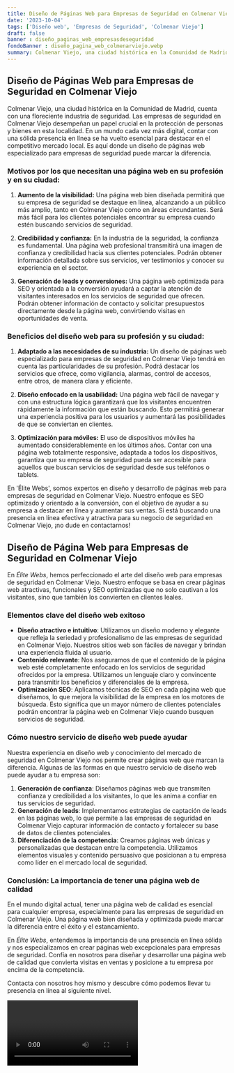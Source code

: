 ```yaml
---
title: Diseño de Páginas Web para Empresas de Seguridad en Colmenar Viejo
date: '2023-10-04'
tags: ['Diseño web', 'Empresas de Seguridad', 'Colmenar Viejo']
draft: false
banner : diseño_paginas_web_empresasdeseguridad
fondoBanner : diseño_pagina_web_colmenarviejo.webp
summary: Colmenar Viejo, una ciudad histórica en la Comunidad de Madrid, cuenta con una floreciente industria de seguridad. Las empresas de seguridad en Colmenar Viejo desempeñan un papel crucial en la protección de personas y bienes en esta localidad. En un mundo cada vez más digital, contar con una sólida presencia en línea se ha vuelto esencial para destacar en el competitivo mercado local. Es aquí donde un diseño de páginas web especializado para empresas de seguridad puede marcar la diferencia.
---
```


## **Diseño de Páginas Web para Empresas de Seguridad en Colmenar Viejo**

Colmenar Viejo, una ciudad histórica en la Comunidad de Madrid, cuenta con una floreciente industria de seguridad. Las empresas de seguridad en Colmenar Viejo desempeñan un papel crucial en la protección de personas y bienes en esta localidad. En un mundo cada vez más digital, contar con una sólida presencia en línea se ha vuelto esencial para destacar en el competitivo mercado local. Es aquí donde un diseño de páginas web especializado para empresas de seguridad puede marcar la diferencia.

### Motivos por los que necesitan una página web en su profesión y en su ciudad:

1. **Aumento de la visibilidad:** Una página web bien diseñada permitirá que su empresa de seguridad se destaque en línea, alcanzando a un público más amplio, tanto en Colmenar Viejo como en áreas circundantes. Será más fácil para los clientes potenciales encontrar su empresa cuando estén buscando servicios de seguridad.

2. **Credibilidad y confianza:** En la industria de la seguridad, la confianza es fundamental. Una página web profesional transmitirá una imagen de confianza y credibilidad hacia sus clientes potenciales. Podrán obtener información detallada sobre sus servicios, ver testimonios y conocer su experiencia en el sector.

3. **Generación de leads y conversiones:** Una página web optimizada para SEO y orientada a la conversión ayudará a captar la atención de visitantes interesados en los servicios de seguridad que ofrecen. Podrán obtener información de contacto y solicitar presupuestos directamente desde la página web, convirtiendo visitas en oportunidades de venta.

### Beneficios del diseño web para su profesión y su ciudad:

1. **Adaptado a las necesidades de su industria:** Un diseño de páginas web especializado para empresas de seguridad en Colmenar Viejo tendrá en cuenta las particularidades de su profesión. Podrá destacar los servicios que ofrece, como vigilancia, alarmas, control de accesos, entre otros, de manera clara y eficiente.

2. **Diseño enfocado en la usabilidad:** Una página web fácil de navegar y con una estructura lógica garantizará que los visitantes encuentren rápidamente la información que están buscando. Esto permitirá generar una experiencia positiva para los usuarios y aumentará las posibilidades de que se conviertan en clientes.

3. **Optimización para móviles:** El uso de dispositivos móviles ha aumentado considerablemente en los últimos años. Contar con una página web totalmente responsive, adaptada a todos los dispositivos, garantiza que su empresa de seguridad pueda ser accesible para aquellos que buscan servicios de seguridad desde sus teléfonos o tablets.

En 'Élite Webs', somos expertos en diseño y desarrollo de páginas web para empresas de seguridad en Colmenar Viejo. Nuestro enfoque es SEO optimizado y orientado a la conversión, con el objetivo de ayudar a su empresa a destacar en línea y aumentar sus ventas. Si está buscando una presencia en línea efectiva y atractiva para su negocio de seguridad en Colmenar Viejo, ¡no dude en contactarnos!

<GifSeo />

<Cta />

## Diseño de Página Web para Empresas de Seguridad en Colmenar Viejo

En *Élite Webs*, hemos perfeccionado el arte del diseño web para empresas de seguridad en Colmenar Viejo. Nuestro enfoque se basa en crear páginas web atractivas, funcionales y SEO optimizadas que no solo cautivan a los visitantes, sino que también los convierten en clientes leales.

### Elementos clave del diseño web exitoso

- **Diseño atractivo e intuitivo**: Utilizamos un diseño moderno y elegante que refleja la seriedad y profesionalismo de las empresas de seguridad en Colmenar Viejo. Nuestros sitios web son fáciles de navegar y brindan una experiencia fluida al usuario.
- **Contenido relevante**: Nos aseguramos de que el contenido de la página web esté completamente enfocado en los servicios de seguridad ofrecidos por la empresa. Utilizamos un lenguaje claro y convincente para transmitir los beneficios y diferenciales de la empresa.
- **Optimización SEO**: Aplicamos técnicas de SEO en cada página web que diseñamos, lo que mejora la visibilidad de la empresa en los motores de búsqueda. Esto significa que un mayor número de clientes potenciales podrán encontrar la página web en Colmenar Viejo cuando busquen servicios de seguridad.

### Cómo nuestro servicio de diseño web puede ayudar

Nuestra experiencia en diseño web y conocimiento del mercado de seguridad en Colmenar Viejo nos permite crear páginas web que marcan la diferencia. Algunas de las formas en que nuestro servicio de diseño web puede ayudar a tu empresa son:

1. **Generación de confianza**: Diseñamos páginas web que transmiten confianza y credibilidad a los visitantes, lo que les anima a confiar en tus servicios de seguridad.
2. **Generación de leads**: Implementamos estrategias de captación de leads en las páginas web, lo que permite a las empresas de seguridad en Colmenar Viejo capturar información de contacto y fortalecer su base de datos de clientes potenciales.
3. **Diferenciación de la competencia**: Creamos páginas web únicas y personalizadas que destacan entre la competencia. Utilizamos elementos visuales y contenido persuasivo que posicionan a tu empresa como líder en el mercado local de seguridad.

### Conclusión: La importancia de tener una página web de calidad

En el mundo digital actual, tener una página web de calidad es esencial para cualquier empresa, especialmente para las empresas de seguridad en Colmenar Viejo. Una página web bien diseñada y optimizada puede marcar la diferencia entre el éxito y el estancamiento.

En *Élite Webs*, entendemos la importancia de una presencia en línea sólida y nos especializamos en crear páginas web excepcionales para empresas de seguridad. Confía en nosotros para diseñar y desarrollar una página web de calidad que convierta visitas en ventas y posicione a tu empresa por encima de la competencia.

Contacta con nosotros hoy mismo y descubre cómo podemos llevar tu presencia en línea al siguiente nivel.

<Video />

<CtaBot job='Empresas de Seguridad' city='Colmenar Viejo'/>

<Gmaps query='Colmenar Viejo+españa+maps' />